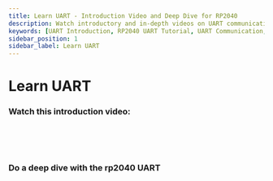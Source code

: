 ---
title: Learn UART - Introduction Video and Deep Dive for RP2040
description: Watch introductory and in-depth videos on UART communication for the RP2040. Explore the basics with an introductory video and gain detailed insights with a deep dive into UART on the RP2040.
keywords: [UART Introduction, RP2040 UART Tutorial, UART Communication, RP2040 Video Guide, UART Deep Dive]
sidebar_position: 1
sidebar_label: Learn UART
---

# Learn UART

### Watch this introduction video:


<YouTubeEmbed videoId="sTHckUyxwp8" />

<br/>
<br/>
<br/>

### Do a deep dive with the rp2040 UART

<YouTubeEmbed videoId="MUT6ZubKS3w" />